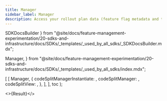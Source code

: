 ```yaml
---
title: Manager
sidebar_label: Manager
description: Access your rollout plan data (feature flag metadata and targeting rules) using the Manager object.
---
```


  SDKDocsBuilder
} from "@site/docs/feature-management-experimentation/20-sdks-and-infrastructure/docs/SDKs/_templates/_used_by_all_sdks/_SDKDocsBuilder.mdx";

  Manager,
} from "@site/docs/feature-management-experimentation/20-sdks-and-infrastructure/docs/SDKs/_templates/_used_by_all_sdks/index.mdx";



  [
    [
      Manager,
      {
        codeSplitManagerInstantiate: <SplitManagerInstantiate />,
        codeSplitManager:            <SplitManager />,
        codeSplitView:               <SplitView />,
      },
    ],
  ],
  toc
);

<>{Result}</>